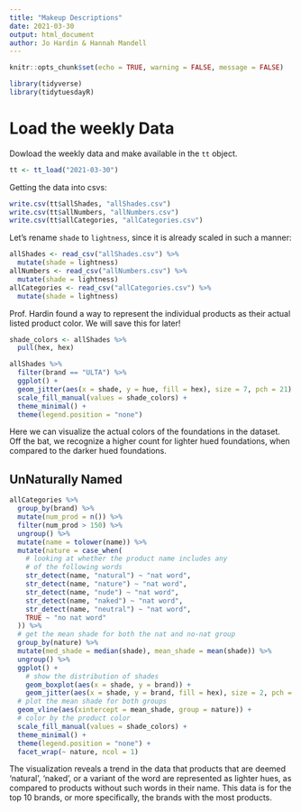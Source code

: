 ```yaml
---
title: "Makeup Descriptions"
date: 2021-03-30
output: html_document
author: Jo Hardin & Hannah Mandell
---
```


```r

knitr::opts_chunk$set(echo = TRUE, warning = FALSE, message = FALSE)

library(tidyverse)
library(tidytuesdayR)

```

# Load the weekly Data

Dowload the weekly data and make available in the `tt` object.

```r

tt <- tt_load("2021-03-30")

```

Getting the data into csvs:
```r
write.csv(tt$allShades, "allShades.csv")
write.csv(tt$allNumbers, "allNumbers.csv")
write.csv(tt$allCategories, "allCategories.csv")
```

Let's rename `shade` to `lightness`, since it is already scaled in such a manner:
```r
allShades <- read_csv("allShades.csv") %>%
  mutate(shade = lightness)
allNumbers <- read_csv("allNumbers.csv") %>%
  mutate(shade = lightness)
allCategories <- read_csv("allCategories.csv") %>%
  mutate(shade = lightness)
```


Prof. Hardin found a way to represent the individual products as their actual listed product color. We will save this for later!
```r
shade_colors <- allShades %>%
  pull(hex, hex)

allShades %>%
  filter(brand == "ULTA") %>% 
  ggplot() +
  geom_jitter(aes(x = shade, y = hue, fill = hex), size = 7, pch = 21) +
  scale_fill_manual(values = shade_colors) + 
  theme_minimal() + 
  theme(legend.position = "none")

```

Here we can visualize the actual colors of the foundations in the dataset. Off the bat, we recognize a higher count for lighter hued foundations, when compared to the darker hued foundations.

## UnNaturally Named

```r
allCategories %>%
  group_by(brand) %>%
  mutate(num_prod = n()) %>%
  filter(num_prod > 150) %>%
  ungroup() %>%
  mutate(name = tolower(name)) %>%
  mutate(nature = case_when(
    # looking at whether the product name includes any
    # of the following words
    str_detect(name, "natural") ~ "nat word",
    str_detect(name, "nature") ~ "nat word",
    str_detect(name, "nude") ~ "nat word",
    str_detect(name, "naked") ~ "nat word",
    str_detect(name, "neutral") ~ "nat word",
    TRUE ~ "no nat word"
  )) %>%
  # get the mean shade for both the nat and no-nat group
  group_by(nature) %>%
  mutate(med_shade = median(shade), mean_shade = mean(shade)) %>%
  ungroup() %>%
  ggplot() +
    # show the distribution of shades
    geom_boxplot(aes(x = shade, y = brand)) +
    geom_jitter(aes(x = shade, y = brand, fill = hex), size = 2, pch = 21, height = 0.1) +
  # plot the mean shade for both groups
  geom_vline(aes(xintercept = mean_shade, group = nature)) +
  # color by the product color
  scale_fill_manual(values = shade_colors) + 
  theme_minimal() + 
  theme(legend.position = "none") +
  facet_wrap(~ nature, ncol = 1)
```

The visualization reveals a trend in the data that products that are deemed 'natural', 'naked', or a variant of the word are represented as lighter hues, as compared to products without such words in their name. This data is for the top 10 brands, or more specifically, the brands with the most products. 




